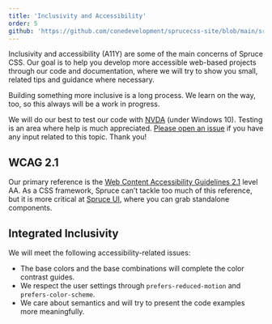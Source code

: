 ```yaml
---
title: 'Inclusivity and Accessibility'
order: 5
github: 'https://github.com/conedevelopment/sprucecss-site/blob/main/src/docs/getting-started/accessibility.mdx'
---
```


<p className="lead">Inclusivity and accessibility (A11Y) are some of the main concerns of Spruce CSS. Our goal is to help you develop more accessible web-based projects through our code and documentation, where we will try to show you small, related tips and guidance where necessary.</p>

Building something more inclusive is a long process. We learn on the way, too, so this always will be a work in progress.

<Notification type="info">We will do our best to test our code with <a href="https://www.nvaccess.org/download/">NVDA</a> (under Windows 10). Testing is an area where help is much appreciated. <a href="https://github.com/conedevelopment/sprucecss/issues">Please open an issue</a> if you have any input related to this topic. Thank you!</Notification>

## WCAG 2.1

Our primary reference is the [Web Content Accessibility Guidelines 2.1](https://www.w3.org/WAI/WCAG21/quickref/) level AA. As a CSS framework, Spruce can’t tackle too much of this reference, but it is more critical at [Spruce UI](/ui/getting-started/introduction), where you can grab standalone components.

## Integrated Inclusivity

We will meet the following accessibility-related issues:

- The base colors and the base combinations will complete the color contrast guides.
- We respect the user settings through `prefers-reduced-motion` and `prefers-color-scheme`.
- We care about semantics and will try to present the code examples more meaningfully.
